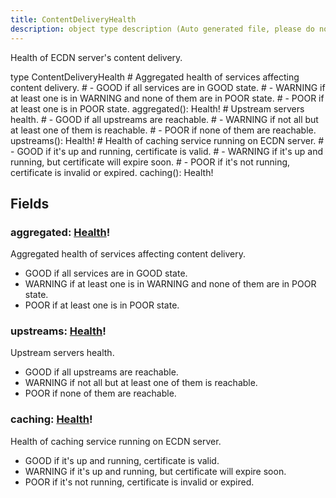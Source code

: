 ```yaml
---
title: ContentDeliveryHealth
description: object type description (Auto generated file, please do not modify)
---
```



Health of ECDN server's content delivery.

<GQLCodeSnippet>
<GQLLine><GQLKeyword>type</GQLKeyword> ContentDeliveryHealth <GQLOpen /></GQLLine>
<GQLLine> </GQLLine>
	<GQLLine><GQLTab /><GQLComment># Aggregated health of services affecting content delivery.</GQLComment></GQLLine>
	<GQLLine><GQLTab /><GQLComment># - GOOD if all services are in GOOD state.</GQLComment></GQLLine>
	<GQLLine><GQLTab /><GQLComment># - WARNING if at least one is in WARNING and none of them are in POOR state.</GQLComment></GQLLine>
	<GQLLine><GQLTab /><GQLComment># - POOR if at least one is in POOR state.</GQLComment></GQLLine>
	<GQLLine><GQLTab /><GQLName>aggregated</GQLName>(): <GQLLink href="/ecdn-api-enums/Health">Health</GQLLink><GQLOperator>!</GQLOperator></GQLLine>
<GQLLine> </GQLLine>
	<GQLLine><GQLTab /><GQLComment># Upstream servers health.</GQLComment></GQLLine>
	<GQLLine><GQLTab /><GQLComment># - GOOD if all upstreams are reachable.</GQLComment></GQLLine>
	<GQLLine><GQLTab /><GQLComment># - WARNING if not all but at least one of them is reachable.</GQLComment></GQLLine>
	<GQLLine><GQLTab /><GQLComment># - POOR if none of them are reachable.</GQLComment></GQLLine>
	<GQLLine><GQLTab /><GQLName>upstreams</GQLName>(): <GQLLink href="/ecdn-api-enums/Health">Health</GQLLink><GQLOperator>!</GQLOperator></GQLLine>
<GQLLine> </GQLLine>
	<GQLLine><GQLTab /><GQLComment># Health of caching service running on ECDN server.</GQLComment></GQLLine>
	<GQLLine><GQLTab /><GQLComment># - GOOD if it's up and running, certificate is valid.</GQLComment></GQLLine>
	<GQLLine><GQLTab /><GQLComment># - WARNING if it's up and running, but certificate will expire soon.</GQLComment></GQLLine>
	<GQLLine><GQLTab /><GQLComment># - POOR if it's not running, certificate is invalid or expired.</GQLComment></GQLLine>
	<GQLLine><GQLTab /><GQLName>caching</GQLName>(): <GQLLink href="/ecdn-api-enums/Health">Health</GQLLink><GQLOperator>!</GQLOperator></GQLLine>
<GQLLine> </GQLLine>
<GQLLine><GQLClose /></GQLLine>
</GQLCodeSnippet>


## Fields

### aggregated: [Health](/ecdn-api-enums/Health)!
Aggregated health of services affecting content delivery.
- GOOD if all services are in GOOD state.
- WARNING if at least one is in WARNING and none of them are in POOR state.
- POOR if at least one is in POOR state.


### upstreams: [Health](/ecdn-api-enums/Health)!
Upstream servers health.
- GOOD if all upstreams are reachable.
- WARNING if not all but at least one of them is reachable.
- POOR if none of them are reachable.


### caching: [Health](/ecdn-api-enums/Health)!
Health of caching service running on ECDN server.
- GOOD if it's up and running, certificate is valid.
- WARNING if it's up and running, but certificate will expire soon.
- POOR if it's not running, certificate is invalid or expired.


